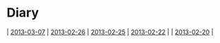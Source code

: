 = Diary =
| [[2013-03-07]] | [[2013-02-26]] | [[2013-02-25]] | [[2013-02-22]] |
| [[2013-02-20]] |

